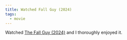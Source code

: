```yaml
---
title: Watched Fall Guy (2024)
tags:
  - movie
---
```


Watched [The Fall Guy (2024)](https://www.amazon.com/gp/video/detail/B0CVWSBLYS/) and I thoroughly enjoyed it.

<BestImage image={m} height={200} alt="Source: Rotten Tomatoes" />